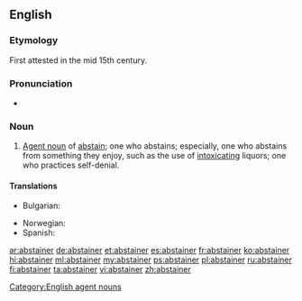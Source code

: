==English==

===Etymology===
First attested in the mid 15th century. {{suffix|abstain|er}}

===Pronunciation===
* {{rhymes|eɪnə(r)}}

===Noun===
{{en-noun}}

# [[agent noun|Agent noun]] of [[abstain]]; one who abstains; especially, one who abstains from something they enjoy, such as the use of [[intoxicating]] liquors; one who practices self-denial.

====Translations====
{{trans-top|one who abstains}}
* Bulgarian: {{t+|bg|въздържател}}
{{trans-mid}}
* Norwegian: {{t|no|avholdsmann|c}}
* Spanish: {{t+|es|abstemio|m}}
{{trans-bottom}}

[[Category:English agent nouns]]

[[ar:abstainer]]
[[de:abstainer]]
[[et:abstainer]]
[[es:abstainer]]
[[fr:abstainer]]
[[ko:abstainer]]
[[hi:abstainer]]
[[ml:abstainer]]
[[my:abstainer]]
[[ps:abstainer]]
[[pl:abstainer]]
[[ru:abstainer]]
[[fi:abstainer]]
[[ta:abstainer]]
[[vi:abstainer]]
[[zh:abstainer]]